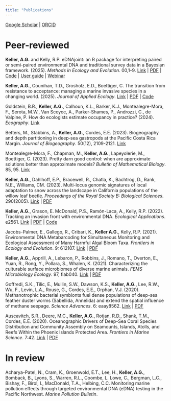 ---
title: "Publications"
---

[Google Scholar](https://scholar.google.com/citations?user=5FiapqgAAAAJ&hl=en&oi=ao) \| [ORCID](https://orcid.org/0000-0001-6068-0173)

# Peer-reviewed

**Keller, A.G.** and Kelly, R.P. eDNAjoint: an R package for interpreting paired or semi-paired environmental DNA and traditional survey data in a Bayesian framework. (2025). *Methods in Ecology and Evolution*. 00,1–9. [Link](https://doi.org/10.1111/2041-210X.70000) \| [PDF](assets/pubs/Keller_2025b.pdf) \| [Code](https://github.com/ropensci/eDNAjoint) \| [User guide](https://ednajoint.netlify.app/) \| [Webinar](https://www.youtube.com/watch?v=_fBllgza4jU)

**Keller, A.G.**, Counihan, T.D., Grosholz, E.D., Boettiger, C. The transition from resistance to acceptance: managing a marine invasive species in a changing world. (2025). *Journal of Applied Ecology*. [Link](https://doi.org/10.1111/1365-2664.14881) \| [PDF](assets/pubs/Keller_2025a.pdf) \| [Code](https://github.com/abigailkeller/resist-accept)

Goldstein, B.R., **Keller, A.G.**, Calhoun, K.L., Barker, K.J., Montealegre-Mora, F., Serota, M.W., Van Scoyoc, A., Parker-Shames, P., Androzzi, C., de Valpine, P. How do ecologists estimate occupancy in practice? (2024). *Ecography*. [Link](https://doi.org/10.1111/ecog.07402)

Betters, M., Stabbins, A., **Keller, A.G.**, Cordes, E.E. (2023). Biogeography and depth partitioning in deep‐sea gastropods at the Pacific Costa Rica Margin. *Journal of Biogeography*. 50(12), 2109-2121. [Link](https://doi.org/10.1111/jbi.14722) 

Montealegre-Mora, F., Chapman, M., **Keller, A.G.**, Lapeyolerie, M., Boettiger, C. (2023). Pretty darn good control: when are approximate solutions better than approximate models? *Bulletin of Mathematical Biology*. 85, 95. [Link](https://doi.org/10.1007/s11538-023-01198-5)

**Keller, A.G.**, Dahlhoff, E.P., Bracewell, R., Chatla, K., Bachtrog, D., Rank, N.E., Williams, CM. (2023). Multi-locus genomic signatures of local adaptation to snow across the landscape in California populations of the willow leaf beetle. *Proceedings of the Royal Society B: Biological Sciences*. 290(2005). [Link](https://doi.org/10.1098/rspb.2023.0630) \| [PDF](assets/pubs/Keller_2023.pdf)

**Keller, A.G.**, Grason, E. McDonald, P.S., Ramón-Laca, A., Kelly, R.P. (2022). Tracking an invasion front with environmental DNA. *Ecological Applications*. e2561. [Link](https://doi.org/10.1002/eap.2561) \| [PDF](assets/pubs/Keller_2022.pdf) | [Code](https://github.com/abigailkeller/tracking_invasion_front)

Jacobs-Palmer, E., Gallego, R., Cribari, K., **Keller A.G.**, Kelly, R.P. (2021). Environmental DNA Metabarcoding for Simultaneous Monitoring and Ecological Assessment of Many Harmful Algal Bloom Taxa. *Frontiers in Ecology and Evolution*. 9: 612107. [Link](https://doi.org/10.3389/fevo.2021.612107) \| [PDF](assets/pubs/Jacobs-Palmer_2021.pdf)

**Keller, A.G.**, Apprill, A., Lebaron, P., Robbins, J., Romano, T., Overton, E., Yuan, R., Rong, Y., Pollara, S., Whalen, K. (2021). Characterizing the culturable surface microbiomes of diverse marine animals. *FEMS Microbiology Ecology*. 97, fiab040. [Link](https://doi.org/10.1093/femsec/fiab040) \| [PDF](assets/pubs/Keller_2021.pdf)

Goffredi, S.K., Tilic, E., Mullin, S.W., Dawson, K.S., **Keller, A.G.**, Lee, R.W., Wu, F., Levin, L.A., Rouse, G., Cordes, E.E., Orphan, V.J. (2020). Methanotrophic bacterial symbionts fuel dense populations of deep-sea feather duster worms (Sabellida, Annelida) and extend the spatial influence of methane seepage. *Science Advances*. 6: eaay8562. [Link](https://doi.org/10.1126/sciadv.aay8562) \| [PDF](assets/pubs/Goffredi_2020.pdf)

Auscavitch, S.R., Deere, M.C., **Keller, A.G.**, Rotjan, R.D., Shank, T.M., Cordes, E.E. (2020). Oceanographic Drivers of Deep-Sea Coral Species Distribution and Community Assembly on Seamounts, Islands, Atolls, and Reefs Within the Phoenix Islands Protected Area. *Frontiers in Marine Science*. 7:42. [Link](https://doi.org/10.3389/fmars.2020.00042) \| [PDF](assets/pubs/Auscavitch_2020.pdf)

# In review

Acharya-Patel, N., Cram, K., Groenwold, E.T., Lee, H., **Keller, A.G.**, Bomback, B., Lyons, S., Warren, R.L., Coombe, L. Lowe, C., Bergman, L.C., Bishay, F., Birol, I., MacDonald, T.A., Helbing, C.C. Monitoring marine pollution effects through targeted environmental DNA (eDNA) testing in the Pacific Northwest. *Marine Pollution Bulletin*.
